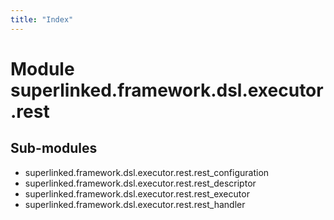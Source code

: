 ```yaml
---
title: "Index"
---
```


Module superlinked.framework.dsl.executor.rest
==============================================

Sub-modules
-----------
* superlinked.framework.dsl.executor.rest.rest_configuration
* superlinked.framework.dsl.executor.rest.rest_descriptor
* superlinked.framework.dsl.executor.rest.rest_executor
* superlinked.framework.dsl.executor.rest.rest_handler